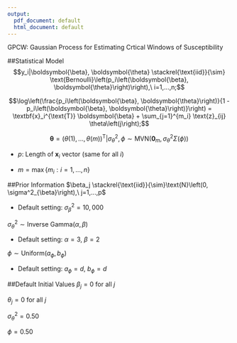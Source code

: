```yaml
---
output:
  pdf_document: default
  html_document: default
---
```

GPCW: Gaussian Process for Estimating Crtical Windows of Susceptibility

##Statistical Model
$$y_i|\boldsymbol{\beta}, \boldsymbol{\theta} \stackrel{\text{iid}}{\sim} \text{Bernoulli}\left(p_i\left(\boldsymbol{\beta}, \boldsymbol{\theta}\right)\right),\ i=1,...,n;$$

$$\log\left(\frac{p_i\left(\boldsymbol{\beta}, \boldsymbol{\theta}\right)}{1 - p_i\left(\boldsymbol{\beta}, \boldsymbol{\theta}\right)}\right) = \textbf{x}_i^{\text{T}} \boldsymbol{\beta} + \sum_{j=1}^{m_i} \text{z}_{ij} \theta\left(j\right);$$

$$\boldsymbol{\theta}=\left(\theta\left(1\right), ..., \theta\left(m\right)\right)^{\text{T}}| \sigma^2_{\theta}, \phi \sim \text{MVN}\left(\boldsymbol{0}_m, \sigma^2_{\theta}\Sigma\left(\phi\right)\right)$$

* $p$: Length of $\textbf{x}_i$ vector (same for all $i$)

* $m = \max\left\{m_i: i=1,...,n\right\}$

##Prior Information
$\beta_j \stackrel{\text{iid}}{\sim}\text{N}\left(0, \sigma^2_{\beta}\right),\ j=1,...,p$

* Default setting: $\sigma^2_{\beta} = 10,000$

$\sigma^2_{\theta} \sim \text{Inverse Gamma}\left(\alpha, \beta\right)$

* Default setting: $\alpha = 3$, $\beta = 2$

$\phi \sim \text{Uniform}\left(a_{\phi}, b_{\phi}\right)$

* Default setting: $a_{\phi} = d$, $b_{\phi} = d$

##Default Initial Values
$\beta_j = 0$ for all $j$

$\theta_j = 0$ for all $j$

$\sigma^2_{\theta} = 0.50$

$\phi = 0.50$

